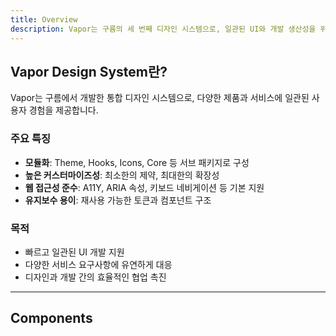 ```yaml
---
title: Overview
description: Vapor는 구름의 세 번째 디자인 시스템으로, 일관된 UI와 개발 생산성을 위해 설계되었습니다.
---
```


## Vapor Design System란?

Vapor는 구름에서 개발한 통합 디자인 시스템으로, 다양한 제품과 서비스에 일관된 사용자 경험을 제공합니다.

### 주요 특징

- **모듈화**: Theme, Hooks, Icons, Core 등 서브 패키지로 구성
- **높은 커스터마이즈성**: 최소한의 제약, 최대한의 확장성
- **웹 접근성 준수**: A11Y, ARIA 속성, 키보드 네비게이션 등 기본 지원
- **유지보수 용이**: 재사용 가능한 토큰과 컴포넌트 구조

### 목적

- 빠르고 일관된 UI 개발 지원
- 다양한 서비스 요구사항에 유연하게 대응
- 디자인과 개발 간의 효율적인 협업 촉진

---

## Components

<AllComponentsContainer>
    <ComponentsCard
        name="Avatar"
        description="사용자가 설정한 프로필 이미지 혹은 텍스트를 UI 상에 나타냅니다."
        imageUrl="https://statics.goorm.io/gds/docs/all-components/core/avatar.svg"
        componentType="Data Display"
        href="/docs/components/avatar"
    />
    <ComponentsCard
        name="Badge"
        description="이미지, 컨텐츠 등의 상태 또는 분류를 시각적으로 표시합니다."
        imageUrl="https://statics.goorm.io/gds/docs/all-components/core/badge.svg"
        componentType="Data Display"
        href="/docs/components/badge"
    />
    <ComponentsCard
        name="Button"
        description="사용자에게 행동을 유도합니다."
        imageUrl="https://statics.goorm.io/gds/docs/all-components/core/button.svg"
        componentType="Buttons"
        href="/docs/components/button"
    />
    <ComponentsCard
        name="Card"
        description="이미지와 텍스트, 일부 기능 버튼을 포함한 컨테이너로 콘텐츠를 제공합니다."
        imageUrl="https://statics.goorm.io/gds/docs/all-components/core/card.svg"
        componentType="Data Display"
        href="/docs/components/card"
    />
    <ComponentsCard
        name="IconButton"
        description="특정 작업이나 기능을 나타내는 버튼으로, 텍스트 없이 아이콘만으로 명령을 전달합니다."
        imageUrl="https://statics.goorm.io/gds/docs/all-components/core/icon-button.svg"
        componentType="Buttons"
        href="/docs/components/icon-button"
    />
    <ComponentsCard
        name="Nav"
        description="여러 콘텐츠 섹션 간에 전환할 수 있도록 돕는 요소로 클릭 시 페이지가 이동합니다."
        imageUrl="https://statics.goorm.io/gds/docs/all-components/core/nav.svg"
        componentType="Navigation"
        href="/docs/components/nav"
    />
    <ComponentsCard
        name="Text"
        description="시멘틱 태그와 타이포그래피 스타일을 별도로 지정하기 위해 사용합니다."
        imageUrl="https://statics.goorm.io/gds/docs/all-components/core/text.svg"
        componentType="Typography"
        href="/docs/components/text"
    />
    <ComponentsCard
        name="TextInput"
        description="사용자가 데이터를 입력할 수 있도록 텍스트, 숫자 등 다양한 형식의 입력 필드를 제공합니다."
        imageUrl="https://statics.goorm.io/gds/docs/all-components/core/textinput.svg"
        componentType="Inputs"
        href="/docs/components/text-input"
    />
</AllComponentsContainer>
